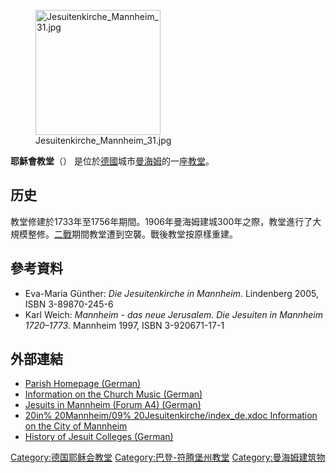 {{Expand language|de|date=2018年8月}}
{{No footnotes|time=2018-08-29T00:08:44+00:00}}

{{coord|49.486|N|8.461|E|display=titlei}}
[[File:Jesuitenkirche_Mannheim_31.jpg|200px]]

'''耶穌會教堂'''（{{lang-de|''Jesuitenkirche''}}） 是位於[[德國|德國]]城市[[曼海姆|曼海姆]]的一座[[教堂|教堂]]。

==历史==
教堂修建於1733年至1756年期間。1906年曼海姆建城300年之際，教堂進行了大規模整修。[[二戰|二戰]]期間教堂遭到空襲。戰後教堂按原樣重建。

==參考資料==
* Eva-Maria Günther: ''Die Jesuitenkirche in Mannheim''. Lindenberg 2005, ISBN 3-89870-245-6
* Karl Weich: ''Mannheim - das neue Jerusalem. Die Jesuiten in Mannheim 1720–1773''. Mannheim 1997, ISBN 3-920671-17-1

==外部連結==
{{commonscat|Jesuitenkirche Mannheim|Jesuit Church}}
* [https://web.archive.org/web/20150926235019/http://www.jesuitenkirchemannheim.de/ Parish Homepage (German)] 
* [http://www.chor-der-jesuitenkirche.de Information on the Church Music (German)] {{Wayback|url=http://www.chor-der-jesuitenkirche.de/ |date=20210225235737 }} 
* [https://web.archive.org/web/20070728055052/http://www.forum-a4.de/start.html Jesuits in Mannheim (Forum A4) (German)] 
* [http://www.mannheim.de/io2/browse/Webseiten/Tourismus/Sehenswertes% 20in% 20Mannheim/09% 20Jesuitenkirche/index_de.xdoc Information on the City of Mannheim]{{Dead link|date=2018年6月 |bot=InternetArchiveBot |fix-attempted=no }} 
* [http://www.la-bw.de/kloester-bw/kloster1.php?kreis=&bistum=&alle=1&art=&orden=Jesuiten&orte=&buchstabe=&nr=258 History of Jesuit Colleges (German)]{{Dead link|date=2020年7月 |bot=InternetArchiveBot |fix-attempted=yes }}

{{DEFAULTSORT:Jesuitenkirche}}
{{Normdaten}}
[[Category:德国耶稣会教堂|Category:德国耶稣会教堂]]
[[Category:巴登-符腾堡州教堂|Category:巴登-符腾堡州教堂]]
[[Category:曼海姆建筑物|Category:曼海姆建筑物]]